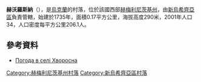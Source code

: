 {{coord|48|48|42|N|27|9|25|E|scale:100000|display=title}}

'''赫沃羅斯納'''（{{lang-uk|Хворосна}}），是[[烏克蘭|烏克蘭]]的村落，位於該國西部[[赫梅利尼茨基州|赫梅利尼茨基州]]，由[[新烏希齊亞區|新烏希齊亞區]]負責管轄，始建於1735年，面積0.17平方公里，海拔高度290米，2001年人口34，人口密度每平方公里206.1人。

==參考資料==
* [http://weather.in.ua/ua/hmel'nickaja/27288 Погода в селі Хворосна] {{Wayback|url=http://weather.in.ua/ua/hmel'nickaja/27288 |date=20210120122511 }}

{{DEFAULTSORT:Хворосна}}
[[Category:赫梅利尼茨基州村落|Category:赫梅利尼茨基州村落]]
[[Category:新烏希齊亞區村落|Category:新烏希齊亞區村落]]


{{Khmelnytskyi-geo-stub}}